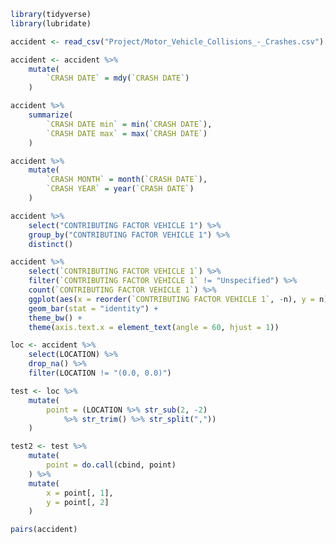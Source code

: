 ```r
library(tidyverse)
library(lubridate)

```

```r

accident <- read_csv("Project/Motor_Vehicle_Collisions_-_Crashes.csv")
```

```r
accident <- accident %>%
    mutate(
        `CRASH DATE` = mdy(`CRASH DATE`)
    )

accident %>%
    summarize(
        `CRASH DATE min` = min(`CRASH DATE`),
        `CRASH DATE max` = max(`CRASH DATE`)
    )

accident %>%
    mutate(
        `CRASH MONTH` = month(`CRASH DATE`),
        `CRASH YEAR` = year(`CRASH DATE`)
    )
```


```r
accident %>%
    select("CONTRIBUTING FACTOR VEHICLE 1") %>%
    group_by("CONTRIBUTING FACTOR VEHICLE 1") %>%
    distinct()

accident %>%
    select(`CONTRIBUTING FACTOR VEHICLE 1`) %>%
    filter(`CONTRIBUTING FACTOR VEHICLE 1` != "Unspecified") %>%
    count(`CONTRIBUTING FACTOR VEHICLE 1`) %>%
    ggplot(aes(x = reorder(`CONTRIBUTING FACTOR VEHICLE 1`, -n), y = n)) +
    geom_bar(stat = "identity") +
    theme_bw() +
    theme(axis.text.x = element_text(angle = 60, hjust = 1))
```

```r
loc <- accident %>%
    select(LOCATION) %>%
    drop_na() %>%
    filter(LOCATION != "(0.0, 0.0)")

test <- loc %>%
    mutate(
        point = (LOCATION %>% str_sub(2, -2)
            %>% str_trim() %>% str_split(","))
    )

test2 <- test %>%
    mutate(
        point = do.call(cbind, point)
    ) %>%
    mutate(
        x = point[, 1],
        y = point[, 2]
    )
```

```r
pairs(accident)
```
